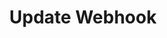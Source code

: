 ---
title: "Update Webhook"
sidebarTitle: "Update Webhook"
openapi: "/openapi.yaml PUT /v2/accounts/{account_id}/webhooks/{webhook_id}"
---